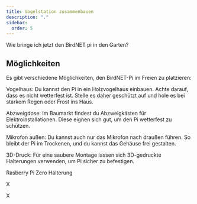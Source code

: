 ```yaml
---
title: Vogelstation zusammenbauen
description: "."
sidebar:
  order: 5
---
```



Wie bringe ich jetzt den BirdNET pi in den Garten?

## Möglichkeiten

Es gibt verschiedene Möglichkeiten, den BirdNET-Pi im Freien zu platzieren:

Vogelhaus: Du kannst den Pi in ein Holzvogelhaus einbauen. Achte darauf, dass es nicht wetterfest ist. Stelle es daher geschützt auf und hole es bei starkem Regen oder Frost ins Haus.

Abzweigdose: Im Baumarkt findest du Abzweigkästen für Elektroinstallationen. Diese eignen sich gut, um den Pi wetterfest zu schützen.

Mikrofon außen: Du kannst auch nur das Mikrofon nach draußen führen. So bleibt der Pi im Trockenen, und du kannst das Gehäuse frei gestalten.

3D-Druck: Für eine saubere Montage lassen sich 3D-gedruckte Halterungen verwenden, um Pi sicher zu befestigen.

Rasberry Pi Zero Halterung

<ImageLinkCard
  title="Das lauschende Vogelhaus"
  description="Ein Raspberry Pi im Vogelhaus, der Vogelstimmen mit BirdNET erkennt."
  href="/projects/project01/overview/"
  imgSrc="/schlaumeise//images/project01/pi-setup/01.jpg"
  imgAlt="Foto des lauschenden Vogelhauses"
/>
X
<ImageLinkCard
  title="Das lauschende Vogelhaus"
  description="Ein Raspberry Pi im Vogelhaus, der Vogelstimmen mit BirdNET erkennt."
  href="/projects/project01/overview/"
  imgSrc="/schlaumeise//images/project01/pi-setup/01.jpg"
  imgAlt="Foto des lauschenden Vogelhauses"
  isExternal
/>

X

<LinkCard
  title="Mehr Informationen zur Konsole"
  href="/glossary/console"
  description="Eine Anleitung zum Öffnen und Bedienen der Konsole."
/>
